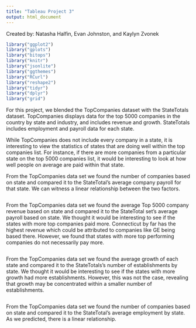 ```yaml
---
title: "Tableau Project 3"
output: html_document
---
```

Created by: Natasha Halfin, Evan Johnston, and Kaylyn Zvonek 

```r
library("ggplot2")
library("gplots")
library("bitops")
library("knitr")
library("jsonlite")
library("ggthemes")
library("RCurl")
library("reshape2")
library("tidyr")
library("dplyr")
library("grid")
```
For this project, we blended the TopCompanies dataset with the StateTotals dataset. TopCompanies displays data for the top 5000 companies in the country by state and industry, and includes revenue and growth. StateTotals includes employment and payroll data for each state.

While TopCompanies does not include every company in a state, it is interesting to view the statistics of states that are doing well within the top companies list. For instance, if there are more companies from a particular state on the top 5000 companies list, it would be interesting to look at how well people on average are paid within that state. 



From the TopCompanies data set we found the number of companies based on state and compared it to the StateTotal's average company payroll for that state. We can witness a linear relationship between the two factors.
```r

```

From the TopCompanies data set we found the average Top 5000 company revenue based on state and compared it to the StateTotal set's average payroll based on state. We thought it would be interesting to see if the states with more top companies paid more. Connecticut by far has the highest revenue which could be attributed to companies like GE being based there. However, we found that states with more top performing companies do not necessarily pay more. 

```r

```


From the TopCompanies data set we found the average growth of each state and compared it to the StateTotals's number of establishments by state. We thought it would be interesting to see if the states with more growth had more establishments. However, this was not the case, revealing that growth may be concentrated within a smaller number of establishments. 
```r

```


From the TopCompanies data set we found the number of companies based on state and compared it to the StateTotal's average employment by state. As we predicted, there is a linear relationship.
```r

```



